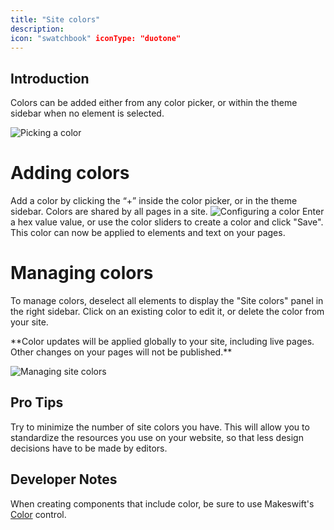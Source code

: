 ```yaml
---
title: "Site colors"
description:
icon: "swatchbook" iconType: "duotone"
---
```


## Introduction

Colors can be added either from any color picker, or within the theme sidebar when no element is selected.

![Picking a color](public/images/colors/color-picker.png)

# **Adding colors**

Add a color by clicking the “+” inside the color picker, or in the theme sidebar. Colors are shared by all pages in a site.
![Configuring a color](public/images/colors/configuring-color.png)
Enter a hex value value, or use the color sliders to create a color and click "Save". This color can now be applied to elements and text on your pages.

# **Managing colors**

To manage colors, deselect all elements to display the "Site colors" panel in the right sidebar. Click on an existing color to edit it, or delete the color from your site.

<Note>
**Color updates will be applied globally to your site, including live pages. Other changes on your pages will not be published.**

</Note>

![Managing site colors](public/images/colors/site-colors.png)

## Pro Tips

Try to minimize the number of site colors you have. This will allow you to standardize the resources you use on your website, so that less design decisions have to be made by editors.

## Developer Notes

When creating components that include color, be sure to use Makeswift's [Color](developer/reference/controls/colors/color.mdx) control.
